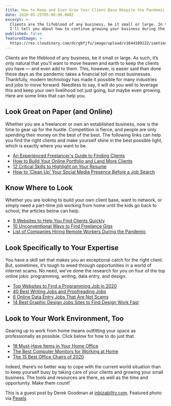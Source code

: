 ```yaml
---
title: How to Keep and Even Grow Your Client Base Despite the Pandemic
date: 2020-05-25T05:00:00.000Z
excerpt: >-
  Clients are the lifeblood of any business, be it small or large. In this post,
  I'll tell you about how to continue growing your business during the pandemic.
published: false
featuredImage: >-
  https://res.cloudinary.com/dcrgbfjfu/image/upload/v1644109222/iamtimsmith/keep-and-grow-client-base-during-pandemic_uuf9us.jpg
---
```


Clients are the lifeblood of any business, be it small or large. As such, it’s only natural that you’ll want to move heaven and earth to keep the clients you have — and even add to them. This, however, is easier said than done these days as the pandemic takes a financial toll on most businesses. Thankfully, modern technology has made it possible for many industries and jobs to move forward. Needless to say, it will do you well to leverage this and keep your own livelihood not just going, but maybe even growing. Here are some links that can help you.

## Look Great on Paper (and Online)

Whether you are a freelancer or own an established business, now is the time to gear up for the hustle. Competition is fierce, and people are only spending their money on the best of the best. The following links can help you find the right clients and make yourself shine in the best possible light, which is exactly where you want to be.

- [An Experienced Freelancer's Guide to Finding Clients](https://lifehacker.com/an-experienced-freelancers-guide-to-finding-clients-1610357303)
- [How to Build Your Online Portfolio and Land More Clients](https://www.pagecloud.com/blog/how-to-build-your-online-portfolio)
- [12 Critical Skills to Highlight on Your Resume](https://skillcrush.com/blog/remote-resume/)
- [How to ‘Clean Up’ Your Social Media Presence Before a Job Search](https://www.theladders.com/career-advice/how-to-clean-up-your-social-media-presence-before-a-job-search)

## Know Where to Look

Whether you are looking to build your own client base, want to network, or simply need a part-time job working from home until the kids go back to school, the articles below can help.

- [9 Websites to Help You Find Clients Quickly](https://www.businessinsider.com/websites-to-find-remote-work-freelance-jobs-quickly)
- [10 Unconventional Ways to Find Freelance Gigs](https://medium.com/@chloerbrooks/10-unconventional-ways-to-find-freelance-gigs-5b6d71c28456)
- [List of Companies Hiring Remote Workers During the Pandemic](https://www.cnbc.com/2020/04/06/18-companies-hiring-remote-workers-amid-the-coronavirus-pandemic.html)

<EmailSignup />

## Look Specifically to Your Expertise

You have a skill set that makes you an exceptional catch for the right client. But, sometimes, it’s tough to weed through opportunities in a world of internet scams. No need, we’ve done the research for you on four of the top online jobs: programming, writing, data entry, and design.

- [Top Websites to Find a Programming Job in 2020](https://dev.to/fredmaiaarantes/top-websites-to-find-a-remote-programming-job-in-2020-4b54)
- [40 Best Writing Jobs and Proofreading Jobs](https://www.adamenfroy.com/freelance-writing-jobs)
- [6 Online Data Entry Jobs That Are Not Scams](https://crowdworknews.com/online-data-entry-jobs/)
- [14 Best Graphic Design Jobs Sites to Find Design Work Fast](https://www.sidehustlenation.com/remote-graphic-design-jobs/)

## Look to Your Work Environment, Too

Gearing up to work from home means outfitting your space as professionally as possible. Click below for how to do just that.

- [18 Must-Have Items in Your Home Office](https://www.developgoodhabits.com/home-office-setup/)
- [The Best Computer Monitors for Working at Home](https://watchdogreviews.com/best-computer-monitors/)
- [The 15 Best Office Chairs of 2020](https://gearpatrol.com/2020/01/29/best-office-chairs/)

Indeed, there’s no better way to cope with the current world situation than to keep yourself busy by taking care of your clients and growing your small business. The tools and resources are there, as well as the time and opportunity. Make them count!

This is a guest post by Derek Goodman at [inbizability.com](https://www.inbizability.com/). Featured photo via [Pexels](https://www.pexels.com/photo/shallow-focus-photo-of-woman-using-smartphone-3803219/)
